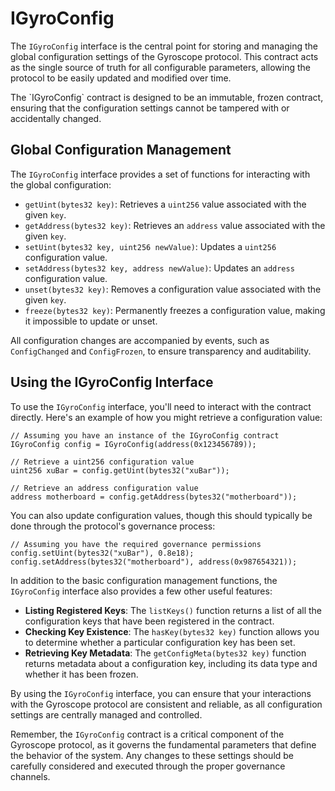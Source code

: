 
# IGyroConfig

The `IGyroConfig` interface is the central point for storing and managing the global configuration settings of the Gyroscope protocol. This contract acts as the single source of truth for all configurable parameters, allowing the protocol to be easily updated and modified over time.

<Callout type="info">
The `IGyroConfig` contract is designed to be an immutable, frozen contract, ensuring that the configuration settings cannot be tampered with or accidentally changed.
</Callout>

## Global Configuration Management

The `IGyroConfig` interface provides a set of functions for interacting with the global configuration:

- `getUint(bytes32 key)`: Retrieves a `uint256` value associated with the given `key`.
- `getAddress(bytes32 key)`: Retrieves an `address` value associated with the given `key`.
- `setUint(bytes32 key, uint256 newValue)`: Updates a `uint256` configuration value.
- `setAddress(bytes32 key, address newValue)`: Updates an `address` configuration value.
- `unset(bytes32 key)`: Removes a configuration value associated with the given `key`.
- `freeze(bytes32 key)`: Permanently freezes a configuration value, making it impossible to update or unset.

All configuration changes are accompanied by events, such as `ConfigChanged` and `ConfigFrozen`, to ensure transparency and auditability.

## Using the IGyroConfig Interface

To use the `IGyroConfig` interface, you'll need to interact with the contract directly. Here's an example of how you might retrieve a configuration value:

```solidity
// Assuming you have an instance of the IGyroConfig contract
IGyroConfig config = IGyroConfig(address(0x123456789));

// Retrieve a uint256 configuration value
uint256 xuBar = config.getUint(bytes32("xuBar"));

// Retrieve an address configuration value
address motherboard = config.getAddress(bytes32("motherboard"));
```

You can also update configuration values, though this should typically be done through the protocol's governance process:

```solidity
// Assuming you have the required governance permissions
config.setUint(bytes32("xuBar"), 0.8e18);
config.setAddress(bytes32("motherboard"), address(0x987654321));
```

In addition to the basic configuration management functions, the `IGyroConfig` interface also provides a few other useful features:

- **Listing Registered Keys**: The `listKeys()` function returns a list of all the configuration keys that have been registered in the contract.
- **Checking Key Existence**: The `hasKey(bytes32 key)` function allows you to determine whether a particular configuration key has been set.
- **Retrieving Key Metadata**: The `getConfigMeta(bytes32 key)` function returns metadata about a configuration key, including its data type and whether it has been frozen.

By using the `IGyroConfig` interface, you can ensure that your interactions with the Gyroscope protocol are consistent and reliable, as all configuration settings are centrally managed and controlled.

Remember, the `IGyroConfig` contract is a critical component of the Gyroscope protocol, as it governs the fundamental parameters that define the behavior of the system. Any changes to these settings should be carefully considered and executed through the proper governance channels.